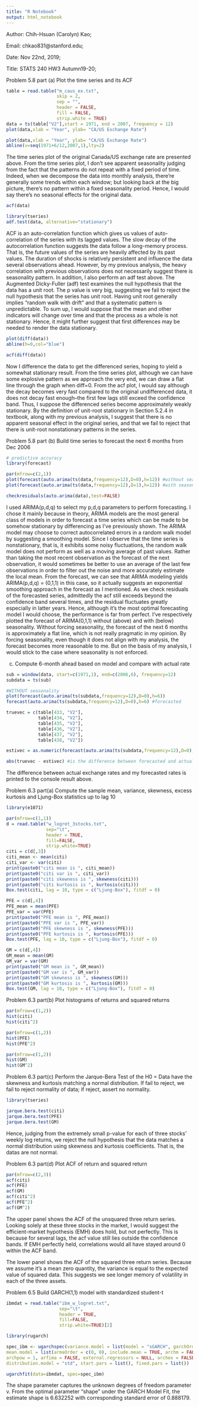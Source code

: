 ```yaml
---
title: "R Notebook"
output: html_notebook
---
```


Author: Chih-Hsuan (Carolyn) Kao; 

Email: chkao831@stanford.edu; 

Date: Nov 22nd, 2019; 

Title: STATS 240 HW3 Autumn19-20;

Problem 5.8 part (a) Plot the time series and its ACF
```r
table = read.table("m_caus_ex.txt",
                   skip = 2, 
                   sep = "", 
                   header = FALSE, 
                   fill = FALSE, 
                   strip.white = TRUE)
data = ts(table["V2"],start = 1971, end = 2007, frequency = 12)
plot(data,xlab = "Year", ylab= "CA/US Exchange Rate")

```

```r
plot(data,xlab = "Year", ylab= "CA/US Exchange Rate")
abline(v=seq(1971+6/12,2007,1),lty=2)
```
The time series plot of the original Canada/US exchange rate are presented above. From the time series plot, I don't see apparent seasonality judging from the fact that the patterns do not repeat with a fixed period of time. Indeed, when we decompose the data into monthly analysis, there're generally some trends within each window; but looking back at the big picture, there's no pattern within a fixed seasonality period. Hence, I would say there's no seasonal effects for the original data. 

```r
acf(data)
```
```r
library(tseries)
adf.test(data, alternative="stationary")
```

ACF is an auto-correlation function which gives us values of auto-correlation of the series with its lagged values. The slow decay of the autocorrelation function suggests the data follow a long-memory process. That is, the future values of the series are heavily affected by its past values. The duration of shocks is relatively persistent and influence the data several observations ahead. However, by my previous analysis, the heavy correlation with previous observations does not necessarily suggest there is seasonality pattern. In addition, I also perform an adf test above. The Augmented Dicky-Fuller (adf) test examines the null hypothesis that the data has a unit root. The p value is very big, suggesting we fail to reject the null hypothesis that the series has unit root. Having unit root generally implies "random walk with drift” and that a systematic pattern is unpredictable. To sum up, I would suppose that the mean and other indicators will change over time and that the process as a whole is not stationary. Hence, it might further suggest that first differences may be needed to render the data stationary. 

```r
plot(diff(data))
abline(h=0,col="blue")

```
```r
acf(diff(data))
```


Now I difference the data to get the differenced series, hoping to yield a somewhat stationary result. From the time series plot, although we can have some explosive pattern as we approach the very end, we can draw a flat line through the graph when diff=0. From the acf plot, I would say although the decay becomes very fast compared to the original undifferenced data, it does not decay fast enough--the first few lags still exceed the confidence band. Thus, I suppose the differenced series become approximately weakly stationary. By the definition of unit-root stationary in Section 5.2.4 in textbook, along with my previous analysis, I suggest that there is no apparent seasonal effect in the original series, and that we fail to reject that there is unit-root nonstationary patterns in the series. 

Problem 5.8 part (b) Build time series to forecast the next 6 months from Dec 2006 
```r
# predictive accuracy
library(forecast)

par(mfrow=c(2,1))
plot(forecast(auto.arima(ts(data,frequency=12),D=0),h=12)) #without seasonality--consistent with my part (a) analysis
plot(forecast(auto.arima(ts(data,frequency=12),D=1),h=12)) #with seasonality

checkresiduals(auto.arima(data),test=FALSE)
```
I used ARIMA(p,d,q) to select my p,d,q parameters to perform forecasting. I chose it mainly because in theory, ARIMA models are the most general class of models in order to forecast a time series which can be made to be somehow stationary by differencing as I've previously shown. The ARIMA model may choose to correct autocorrelated errors in a random walk model by suggesting a smoothing model. Since I observe that the time series is nonstationary, that is, it exhibits some noisy fluctuations, the random walk model does not perform as well as a moving average of past values. Rather than taking the most recent observation as the forecast of the next observation, it would sometimes be better to use an average of the last few observations in order to filter out the noise and more accurately estimate the local mean. 
From the forecast, we can see that ARIMA modeling yields ARIMA(p,d,q) = (0,1,1) in this case, so it actually suggests an exponential smoothing approach in the forecast as I mentioned. As we check residuals of the forecasted series, admittedly the acf still exceeds beyond the confidence band several times, and the residual fluctuates greatly especially in latter years. Hence, although it's the most optimal forecasting model I would choose, the performance is far from perfect. 
I've respectively plotted the forecast of ARIMA(0,1,1) without (above) and with (below) seasonality. Without forcing seasonality, the forecast of the next 6 months is approximately a flat line, which is not really pragmatic in my opinion. By forcing seasonality, even though it does not align with my analysis, the forecast becomes more reasonable to me. But on the basis of my analysis, I would stick to the case where seasonality is not enforced.  

(c) Compute 6-month ahead based on model and compare with actual rate
```r
sub = window(data, start=c(1971,1), end=c(2006,6), frequency=12)
subdata = ts(sub)

#WITHOUT seasonality
plot(forecast(auto.arima(ts(subdata,frequency=12),D=0),h=6))
forecast(auto.arima(ts(subdata,frequency=12),D=0),h=6) #forecasted

truevec = c(table[433, "V2"],
            table[434, "V2"],
            table[435, "V2"],
            table[436, "V2"],
            table[437, "V2"],
            table[438, "V2"])

estivec = as.numeric(forecast(auto.arima(ts(subdata,frequency=12),D=0),h=6)$mean) #true

abs(truevec - estivec) #is the difference between forecasted and actual rates
```
The difference between actual exchange rates and my forecasted rates is printed to the console result above. 

Problem 6.3 part(a) Compute the sample mean, variance, skewness, excess kurtosis and Ljung-Box statistics up to lag 10
```r
library(e1071)

par(mfrow=c(1,1))
d = read.table("w_logret_3stocks.txt",
               sep="\t",
               header = TRUE,
               fill=FALSE, 
               strip.white=TRUE)
citi = c(d[,3])
citi_mean <- mean(citi)
citi_var <- var(citi)
print(paste0("citi mean is ", citi_mean))
print(paste0("citi var is ", citi_var))
print(paste0("citi skewness is ", skewness(citi)))
print(paste0("citi kurtosis is ", kurtosis(citi)))
Box.test(citi, lag = 10, type = c("Ljung-Box"), fitdf = 0)

PFE = c(d[,4])
PFE_mean = mean(PFE)
PFE_var = var(PFE)
print(paste0("PFE mean is ", PFE_mean))
print(paste0("PFE var is ", PFE_var))
print(paste0("PFE skewness is ", skewness(PFE)))
print(paste0("PFE kurtosis is ", kurtosis(PFE)))
Box.test(PFE, lag = 10, type = c("Ljung-Box"), fitdf = 0)

GM = c(d[,4])
GM_mean = mean(GM)
GM_var = var(GM)
print(paste0("GM mean is ", GM_mean))
print(paste0("GM var is ", GM_var))
print(paste0("GM skewness is ", skewness(GM)))
print(paste0("GM kurtosis is ", kurtosis(GM)))
Box.test(GM, lag = 10, type = c("Ljung-Box"), fitdf = 0)

```
Problem 6.3 part(b) Plot histograms of returns and squared returns
```r
par(mfrow=c(1,2))
hist(citi)
hist(citi^2)
```
```r
par(mfrow=c(1,2))
hist(PFE)
hist(PFE^2)
```
```r
par(mfrow=c(1,2))
hist(GM)
hist(GM^2)
```
Problem 6.3 part(c) Perform the Jarque-Bera Test of the H0 =  Data have the skewness and kurtosis matching a normal distribution. If fail to reject, we fail to reject normality of data; if reject, assert no normality. 
```r
library(tseries)

jarque.bera.test(citi)
jarque.bera.test(PFE)
jarque.bera.test(GM)
```
Hence, judging from the extremely small p-value for each of three stocks' weekly log returns, we reject the null hypothesis that the data matches a normal distribution using skewness and kurtosis coefficients. That is, the datas are not normal. 

Problem 6.3 part(d) Plot ACF of return and squared return 
```r

par(mfrow=c(2,3))
acf(citi)
acf(PFE)
acf(GM)
acf(citi^2)
acf(PFE^2)
acf(GM^2)

```
The upper panel shows the ACF of the unsquared three return series. Looking solely at these three stocks in the market, I would suggest the efficient-market hypothesis (EMH) does hold, but not perfectly. This is because for several lags, the acf value still lies outside the confidence bands. If EMH perfectly held, correlations would all have stayed around 0 within the ACF band. 

The lower panel shows the ACF of the squared three return series. Because we assume it's a mean zero quantity, the variance is equal to the expected value of squared data. This suggests we see longer memory of volatility in each of the three assets. 

Problem 6.5 Build GARCH(1,1) model with standardized student-t
```r
ibmdat = read.table("ibm_w_logret.txt",
                    sep="\t",
                    header = TRUE,
                    fill=FALSE, 
                    strip.white=TRUE)[2]

library(rugarch)

spec_ibm <- ugarchspec(variance.model = list(model = "sGARCH", garchOrder = c(1, 1)), 
mean.model = list(armaOrder = c(0, 0), include.mean = TRUE, archm = FALSE, 
archpow = 1, arfima = FALSE, external.regressors = NULL, archex = FALSE), 
distribution.model = "std", start.pars = list(), fixed.pars = list())

ugarchfit(data=ibmdat, spec=spec_ibm)

```
The shape parameter captures the unknown degrees of freedom parameter v. From the optimal parameter "shape" under the GARCH Model Fit, the estimate shape is 6.632252 with corresponding standard error of 0.888179. 



